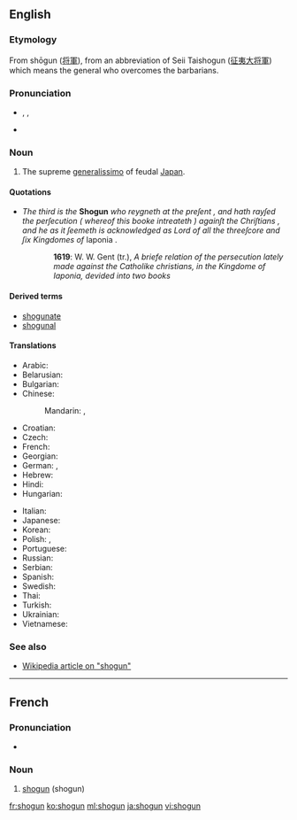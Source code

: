 {{also|shōgun}}
==English==
{{wikipedia}}

===Etymology===
From {{etyl|ja}} shōgun ([[将軍]]), from an abbreviation of Seii Taishogun ([[征夷大将軍]]) which means the general who overcomes the barbarians.

===Pronunciation===
* {{enPR|shō'gŭn}}, {{IPA|/ˈʃəʊɡʌn/}}, {{SAMPA|/"S@UgVn/}}
* {{rhymes|əʊɡən}}

===Noun===
{{en-noun}}

# The supreme [[generalissimo]] of feudal [[Japan]].

====Quotations====
* ''The third is the'' '''Shogun''' ''who reygneth at the preſent , and hath rayſed the perſecution ( whereof this booke intreateth ) againſt the Chriſtians , and he as it ſeemeth is acknowledged as Lord of all the threeſcore and ſix Kingdomes of'' Iaponia .
:: '''1619''': W. W. Gent (tr.), ''A briefe relation of the persecution lately made against the Catholike christians, in the Kingdome of Iaponia, devided into two books''

====Derived terms====
* [[shogunate]]
* [[shogunal]]

====Translations====
{{trans-top|shogun}}
* Arabic: {{t|ar|شوغون|tr=shūghūn}}
* Belarusian: {{t|be|сёгун |m|tr=sjóhun|xs=Belarusian}}
* Bulgarian: {{t|bg|шогун|m|tr=šogun}}
* Chinese:
*: Mandarin: {{t-|cmn|將軍|sc=Hani}},  {{t-|cmn|将军|tr=jiāngjūn|sc=Hani}}
* Croatian: {{t|hr|šogun|m}}
* Czech: {{t|cs|šógun|m}}
* French: {{t|fr|shogun |m}}
* Georgian: {{t|ka|სიოგუნი|sc=Geor|xs=Georgian}}
* German: {{t|de|Shōgun|m}},  {{t-|de|Shogun|m}}
* Hebrew: {{t|he|שוגון}}
* Hindi: {{t|hi|शोगुन|xs=Hindi}}
* Hungarian: {{t-|hu|sógun}}
{{trans-mid}}
* Italian: {{t-|it|shōgun|m}}
* Japanese: {{t+|ja|将軍|tr=しょうぐん, shōgun}}
* Korean: {{t|ko|쇼군|sc=Hang}}
* Polish: {{t|pl|szogun|m}}, {{t|pl|siogun|m}}
* Portuguese: {{t|pt|xogum|m}}
* Russian: {{t|ru|сёгун|m|tr=sjógun, sjogún}}
* Serbian: {{t|sr|шогун|m|tr=šogun|sc=Cyrl}}
* Spanish: {{t-|es|shōgun|m}}
* Swedish: {{t-|sv|shogun}}
* Thai: {{t|th|โชกุน}}
* Turkish: {{t|tr|şogun}}
* Ukrainian: {{t|uk|сьоґун|m|tr=s'ógun, s'ogún|xs=Ukrainian}}
* Vietnamese: {{t-|vi|shōgun|xs=Vietnamese}}
{{trans-bottom}}

===See also===
* [[w:Shogun|Wikipedia article on "shogun"]]

----

==French==
{{wikipedia|lang=fr}}

===Pronunciation===
* {{IPA|/ʃɔgun/|lang=fr}}

===Noun===
{{infl|fr|noun|g=m}}

# [[shogun]] (shogun)

{{tbot entry|French|shogun|2009|July|fr}}

[[fr:shogun]]
[[ko:shogun]]
[[ml:shogun]]
[[ja:shogun]]
[[vi:shogun]]